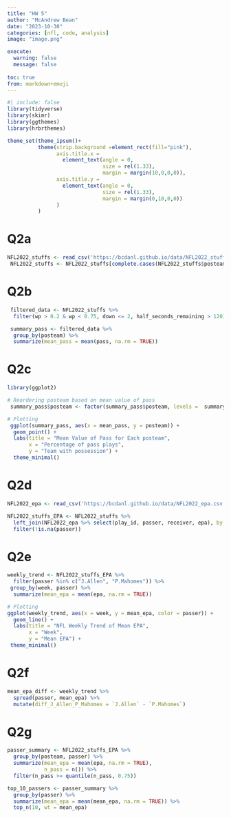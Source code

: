 ```yaml
---
title: "HW 5"
author: "McAndrew Bean"
date: "2023-10-30"
categories: [nfl, code, analysis]
image: "image.png"

execute: 
  warning: false
  message: false
  
toc: true
from: markdown+emoji
---
```



```r
#| include: false
library(tidyverse)
library(skimr)
library(ggthemes)
library(hrbrthemes)

theme_set(theme_ipsum()+
          theme(strip.background =element_rect(fill="pink"),
                axis.title.x = 
                  element_text(angle = 0,
                               size = rel(1.33),
                               margin = margin(10,0,0,0)),
                axis.title.y = 
                  element_text(angle = 0,
                               size = rel(1.33),
                               margin = margin(0,10,0,0))
                )
          )
```


# Q2a
```r
NFL2022_stuffs <- read_csv('https://bcdanl.github.io/data/NFL2022_stuffs.csv')
 NFL2022_stuffs <- NFL2022_stuffs[complete.cases(NFL2022_stuffs$posteam), ]
```
# Q2b
```r
 filtered_data <- NFL2022_stuffs %>%
  filter(wp > 0.2 & wp < 0.75, down <= 2, half_seconds_remaining > 120)

 summary_pass <- filtered_data %>%
  group_by(posteam) %>%
  summarize(mean_pass = mean(pass, na.rm = TRUE))
```


# Q2c
```r
library(ggplot2)

# Reordering posteam based on mean value of pass
 summary_pass$posteam <- factor(summary_pass$posteam, levels =  summary_pass$posteam[order(summary_pass$mean_pass)])

# Plotting
 ggplot(summary_pass, aes(x = mean_pass, y = posteam)) +
  geom_point() +
  labs(title = "Mean Value of Pass for Each posteam",
       x = "Percentage of pass plays",
       y = "Team with possession") +
  theme_minimal()
```
# Q2d
```r
NFL2022_epa <- read_csv('https://bcdanl.github.io/data/NFL2022_epa.csv')

NFL2022_stuffs_EPA <- NFL2022_stuffs %>%
  left_join(NFL2022_epa %>% select(play_id, passer, receiver, epa), by = "play_id") %>%
  filter(!is.na(passer))
```
# Q2e
```r
weekly_trend <- NFL2022_stuffs_EPA %>%
  filter(passer %in% c("J.Allen", "P.Mahomes")) %>%
 group_by(week, passer) %>%
  summarize(mean_epa = mean(epa, na.rm = TRUE))

# Plotting
ggplot(weekly_trend, aes(x = week, y = mean_epa, color = passer)) +
  geom_line() +
  labs(title = "NFL Weekly Trend of Mean EPA",
       x = "Week",
       y = "Mean EPA") +
 theme_minimal()
```
# Q2f
```r
mean_epa_diff <- weekly_trend %>%
  spread(passer, mean_epa) %>%
  mutate(diff_J_Allen_P_Mahomes = `J.Allen` - `P.Mahomes`)
```

# Q2g

```r
passer_summary <- NFL2022_stuffs_EPA %>%
  group_by(posteam, passer) %>%
  summarize(mean_epa = mean(epa, na.rm = TRUE),
            n_pass = n()) %>%
  filter(n_pass >= quantile(n_pass, 0.75))

top_10_passers <- passer_summary %>%
  group_by(passer) %>%
  summarize(mean_epa = mean(mean_epa, na.rm = TRUE)) %>%
  top_n(10, wt = mean_epa)
```
